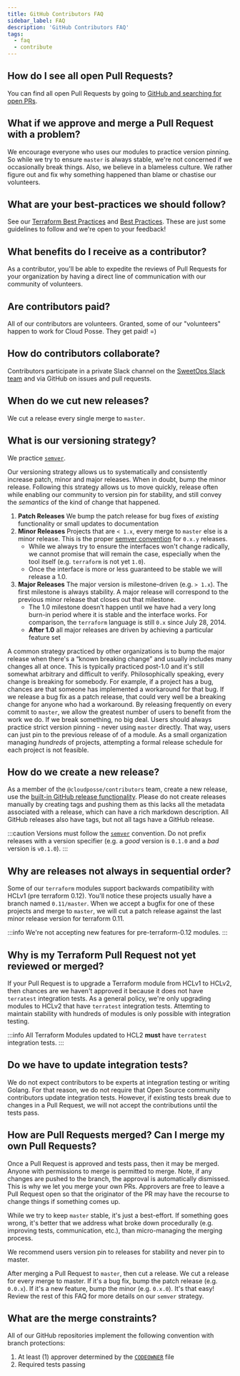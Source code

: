 ```yaml
---
title: GitHub Contributors FAQ
sidebar_label: FAQ
description: 'GitHub Contributors FAQ'
tags:
  - faq
  - contribute
---
```


## How do I see all open Pull Requests?

You can find all open Pull Requests by going to [GitHub and searching for open PRs](https://github.com/pulls?q=is%3Apr+is%3Aopen+org%3Acloudposse).

## What if we approve and merge a Pull Request with a problem?

We encourage everyone who uses our modules to practice version pinning. So while we try to ensure `master` is always stable,
we're not concerned if we occasionally break things. Also, we believe in a blameless culture. We rather figure out and fix
why something happened than blame or chastise our volunteers.

## What are your best-practices we should follow?

 See our  [Terraform Best Practices](/reference/best-practices/terraform-best-practices.md) and [Best Practices](/category/best-practices/). These are just some guidelines to follow and we're open to your feedback!

## What benefits do I receive as a contributor?

As a contributor, you'll be able to expedite the reviews of Pull Requests for your organization by having a direct
line of communication with our community of volunteers.

## Are contributors paid?

All of our contributors are volunteers. Granted, some of our "volunteers" happen to work for Cloud Posse. They get paid! =)

## How do contributors collaborate?

Contributors participate in a private Slack channel on the [SweetOps Slack team](https://slack.sweetops.com/) and via GitHub on issues and pull requests.

## When do we cut new releases?

We cut a release every single merge to `master`.

## What is our versioning strategy?

We practice [`semver`](https://semver.org).

Our versioning strategy allows us to systematically and consistently increase patch, minor and major releases. When in doubt, bump the minor release.
Following this strategy allows us to move quickly, release often while enabling our community to version pin for stability, and still convey the *semantics* of the kind of change that happened.

1. **Patch Releases** We bump the patch release for bug fixes of *existing* functionality or small updates to documentation
2. **Minor Releases** Projects that are `< 1.x`, every merge to `master` else is a minor release. This is the proper [semver convention](https://semver.org/#spec-item-4) for `0.x.y` releases.
   - While we always try to ensure the interfaces won't change radically, we cannot promise that will remain the case, especially when the tool itself (e.g. `terraform` is not yet `1.0`).
   - Once the interface is more or less guaranteed to be stable we will release a 1.0.
3. **Major Releases** The major version is milestone-driven (e.g. `> 1.x`). The first milestone is always stability. A major release will correspond to the previous minor release that closes out that milestone.
    - The 1.0 milestone doesn’t happen until we have had a very long burn-in period where it is stable and the interface works. For comparison, the `terraform` language is still `0.x` since July 28, 2014.
   -  **After 1.0** all major releases are driven by achieving a particular feature set

A common strategy practiced by other organizations is to bump the major release when there's a “known breaking change” and usually includes many changes all at once. This is typically practiced post-1.0 and it's still somewhat arbitrary and difficult to verify. Philosophically speaking, every change is breaking for somebody.
For example, if a project has a bug, chances are that someone has implemented a workaround for that bug. If we release a bug fix as a patch release, that could very well be a breaking change for anyone who had a workaround. By releasing frequently on every commit to `master`,
we allow the greatest number of users to benefit from the work we do. If we break something, no big deal. Users should always practice strict version pinning - never using `master` directly. That way, users can just pin to the previous release of of a module. As a small organization managing *hundreds* of projects, attempting a formal release schedule for each project is not feasible.

## How do we create a new release?

As a member of the `@cloudposse/contributors` team, create a new release, use the [built-in GitHub release functionality](https://help.github.com/en/enterprise/2.13/user/articles/creating-releases). Please do not create releases manually by creating tags and pushing them as this lacks all the metadata associated with a release, which can have a rich markdown description. All GitHub releases also have tags, but not all tags have a GitHub release.


:::caution
Versions must follow the [`semver`](https://semver.org) convention. Do not prefix releases with a version specifier (e.g. a *good* version is `0.1.0` and a *bad* version is `v0.1.0`).
:::


## Why are releases not always in sequential order?

Some of our `terraform` modules support backwards compatibility with HCLv1 (pre terraform 0.12). You'll notice these projects usually have a branch named `0.11/master`. When we accept a bugfix for one of these projects and merge to `master`, we will cut a patch release against the last minor release version for terraform 0.11.

:::info
We're not accepting new features for pre-terraform-0.12 modules.
:::

## Why is my Terraform Pull Request not yet reviewed or merged?

If your Pull Request is to upgrade a Terraform module from HCLv1 to HCLv2, then chances are we haven't approved it because it does not have `terratest` integration tests. As a general policy, we're only upgrading modules to HCLv2 that have `terratest` integration tests. Attemting to maintain stability
with hundreds of modules is only possible with integration testing.

:::info
All Terraform Modules updated to HCL2 **must** have `terratest` integration tests.
:::

## Do we have to update integration tests?

We do not expect contributors to be experts at integration testing or writing Golang. For that reason, we do not require that Open Source community contributors update integration tests. However, if existing tests break due to changes in a Pull Request, we will not accept the contributions until the tests pass.

## How are Pull Requests merged? Can I merge my own Pull Requests?

Once a Pull Request is approved and tests pass, then it may be merged. Anyone with permissions to merge is permitted to merge. Note, if any changes are pushed to the branch, the approval is automatically dismissed. This is why we let you merge your own PRs. Approvers are free to leave a Pull Request open so that the originator of the PR may have the recourse to change things if something comes up.

While we try to keep `master` stable, it's just a best-effort. If something goes wrong, it's better that we address what broke down procedurally (e.g. improving tests, communication, etc.), than micro-managing the merging process.

We recommend users version pin to releases for stability and never pin to master.

After merging a Pull Request to `master`, then cut a release. We cut a release for every merge to master. If it's a bug fix, bump the patch release (e.g. `0.0.x`). If it's a new feature, bump the minor (e.g. `0.x.0`). It's that easy! Review the rest of this FAQ for more details on our `semver` strategy.

## What are the merge constraints?

All of our GitHub repositories implement the following convention with branch protections:

1. At least (1) approver determined by the [`CODEOWNER`](https://docs.github.com/en/github/creating-cloning-and-archiving-repositories/about-code-owners) file
2. Required tests passing

